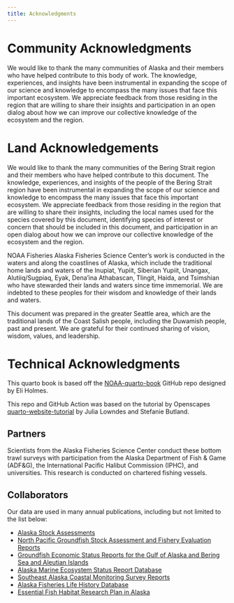 ```yaml
---
title: Acknowledgments
---
```


# Community Acknowledgments

We would like to thank the many communities of Alaska and their members who have helped contribute to this body of work. The knowledge, experiences, and insights have been instrumental in expanding the scope of our science and knowledge to encompass the many issues that face this important ecosystem. We appreciate feedback from those residing in the region that are willing to share their insights and participation in an open dialog about how we can improve our collective knowledge of the ecosystem and the region.

# Land Acknowledgements

We would like to thank the many communities of the Bering Strait region and their members who have helped contribute to this document. The knowledge, experiences, and insights of the people of the Bering Strait region have been instrumental in expanding the scope of our science and knowledge to encompass the many issues that face this important ecosystem. We appreciate feedback from those residing in the region that are willing to share their insights, including the local names used for the species covered by this document, identifying species of interest or concern that should be included in this document, and participation in an open dialog about how we can improve our collective knowledge of the ecosystem and the region.

NOAA Fisheries Alaska Fisheries Science Center’s work is conducted in the waters and along the coastlines of Alaska, which include the traditional home lands and waters of the Inupiat, Yupiit, Siberian Yupiit, Unangax, Alutiiq/Sugpiaq, Eyak, Dena’ina Athabascan, Tlingit, Haida, and Tsimshian who have stewarded their lands and waters since time immemorial. We are indebted to these peoples for their wisdom and knowledge of their lands and waters.

This document was prepared in the greater Seattle area, which are the traditional lands of the Coast Salish people, including the Duwamish people, past and present. We are grateful for their continued sharing of vision, wisdom, values, and leadership.

# Technical Acknowledgments

This quarto book is based off the [NOAA-quarto-book](https://github.com/nmfs-opensci/NOAA-quarto-book) GitHub repo designed by Eli Holmes. 

This repo and GitHub Action was based on the tutorial by Openscapes [quarto-website-tutorial](https://github.com/Openscapes/quarto-website-tutorial) by Julia Lowndes and Stefanie Butland.

## Partners

Scientists from the Alaska Fisheries Science Center conduct these bottom trawl surveys with participation from the Alaska Department of Fish & Game (ADF&G), the International Pacific Halibut Commission (IPHC), and universities. This research is conducted on chartered fishing vessels.

## Collaborators

Our data are used in many annual publications, including but not limited to the list below: 

- [Alaska Stock Assessments](https://www.fisheries.noaa.gov/alaska/population-assessments/alaska-stock-assessments)
- [North Pacific Groundfish Stock Assessment and Fishery Evaluation Reports](https://www.fisheries.noaa.gov/alaska/population-assessments/north-pacific-groundfish-stock-assessment-and-fishery-evaluation)
- [Groundfish Economic Status Reports for the Gulf of Alaska and Bering Sea and Aleutian Islands](https://www.fisheries.noaa.gov/alaska/commercial-fishing/groundfish-economic-status-reports-gulf-alaska-and-bering-sea-and-aleutian-islands)
- [Alaska Marine Ecosystem Status Report Database](https://www.fisheries.noaa.gov/resource/data/alaska-marine-ecosystem-status-report-archive)
- [Southeast Alaska Coastal Monitoring Survey Reports](https://www.fisheries.noaa.gov/alaska/commercial-fishing/southeast-alaska-coastal-monitoring-survey-reports)
- [Alaska Fisheries Life History Database](https://www.fisheries.noaa.gov/resource/data/alaska-fisheries-life-history-database)
- [Essential Fish Habitat Research Plan in Alaska](https://www.fisheries.noaa.gov/alaska/habitat-conservation/essential-fish-habitat-research-plan-alaska)

